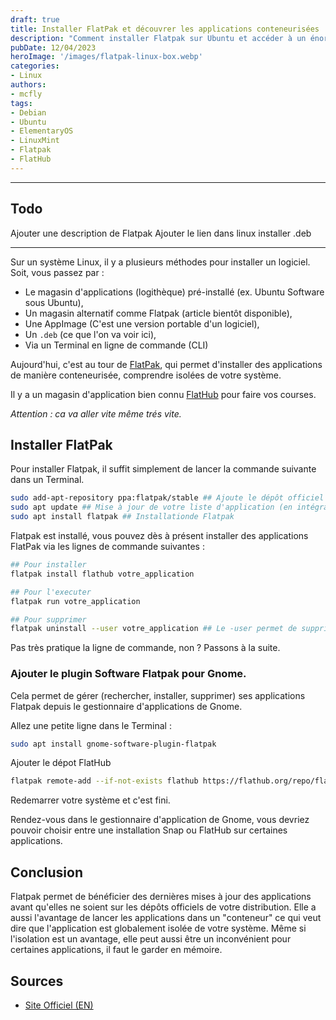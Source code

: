 ```yaml
---
draft: true
title: Installer FlatPak et découvrer les applications conteneurisées
description: "Comment installer Flatpak sur Ubuntu et accéder à un énorme catalogue d'applications conteneurisées sans toucher à votre système.."
pubDate: 12/04/2023
heroImage: '/images/flatpak-linux-box.webp'
categories: 
- Linux
authors: 
- mcfly
tags:
- Debian
- Ubuntu
- ElementaryOS
- LinuxMint
- Flatpak
- FlatHub
---
```


---
## Todo
Ajouter une description de Flatpak
Ajouter le lien dans linux installer .deb

---
Sur un système Linux, il y a plusieurs méthodes pour installer un logiciel.
Soit, vous passez par :
- Le magasin d'applications (logithèque) pré-installé (ex. Ubuntu Software sous Ubuntu),
- Un magasin alternatif comme Flatpak (article bientôt disponible),
- Une AppImage (C'est une version portable d'un logiciel),
- Un `.deb` (ce que l'on va voir ici),
- Via un Terminal en ligne de commande (CLI)

Aujourd'hui, c'est au tour de [FlatPak](https://flatpak.org), qui permet d'installer des applications de manière conteneurisée, comprendre isolées de votre système.

Il y a un magasin d'application bien connu [FlatHub](https://flathub.org/fr) pour faire vos courses.

_Attention : ca va aller vite même trés vite._

## Installer FlatPak
Pour installer Flatpak, il suffit simplement de lancer la commande suivante dans un Terminal.

```bash
sudo add-apt-repository ppa:flatpak/stable ## Ajoute le dépôt officiel à votre liste de dépôts
sudo apt update ## Mise à jour de votre liste d'application (en intégrant le nouveau dépôt)
sudo apt install flatpak ## Installationde Flatpak
```

Flatpak est installé, vous pouvez dès à présent installer des applications FlatPak via les lignes de commande suivantes :

```bash
## Pour installer
flatpak install flathub votre_application

## Pour l'executer
flatpak run votre_application

## Pour supprimer
flatpak uninstall --user votre_application ## Le -user permet de supprimer le dossier de l'appli dans le dossier de l'utilisateur.
```

Pas très pratique la ligne de commande, non ? Passons à la suite.

### Ajouter le plugin Software Flatpak pour Gnome.

Cela permet de gérer (rechercher, installer, supprimer) ses applications Flatpak depuis le gestionnaire d'applications de Gnome.

Allez une petite ligne dans le Terminal :

```bash
sudo apt install gnome-software-plugin-flatpak
```

Ajouter le dépot FlatHub
```bash
flatpak remote-add --if-not-exists flathub https://flathub.org/repo/flathub.flatpakrepo
```

Redemarrer votre système et c'est fini.

Rendez-vous dans le gestionnaire d'application de Gnome, vous devriez pouvoir choisir entre une installation Snap ou FlatHub sur certaines applications.

## Conclusion
Flatpak permet de bénéficier des dernières mises à jour des applications avant qu'elles ne soient sur les dépôts officiels de votre distribution. Elle a aussi l'avantage de lancer les applications dans un "conteneur" ce qui veut dire que l'application est globalement isolée de votre système. 
Même si l'isolation est un avantage, elle peut aussi être un inconvénient pour certaines applications, il faut le garder en mémoire.

## Sources
* [Site Officiel (EN)](https://flatpak.org/setup/Ubuntu)